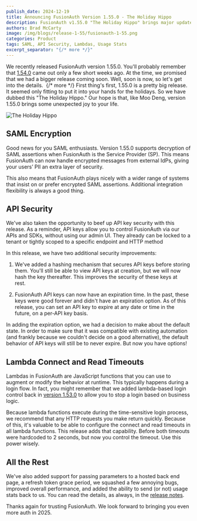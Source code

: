 ```yaml
---
publish_date: 2024-12-19
title: Announcing FusionAuth Version 1.55.0 - The Holiday Hippo
description: FusionAuth v1.55.0 "The Holiday Hippo" brings major updates including SAML encryption support, enhanced API key security with hashing and expiration, configurable lambda timeouts, and more. 
authors: Brad McCarty
image: /img/blogs/release-1-55/fusionauth-1-55.png
categories: Product
tags: SAML, API Security, Lambdas, Usage Stats
excerpt_separator: "{/* more */}"
---
```


We recently released FusionAuth version 1.55.0. You'll probably remember that [1.54.0](/blog/announcing-fusionauth-1-54) came out only a few short weeks ago. At the time, we promised that we had a bigger release coming soon. Well, soon is now, so let's get into the details. 
{/* more */}
First thing's first, 1.55.0 is a pretty big release. It seemed only fitting to put it into your hands for the holidays. So we have dubbed this "The Holiday Hippo." Our hope is that, like Moo Deng, version 1.55.0 brings some unexpected joy to your life.

![The Holiday Hippo](/img/blogs/release-1-55/holiday-hippo.png)

## SAML Encryption

Good news for you SAML enthusiasts. Version 1.55.0 supports decryption of SAML assertions when FusionAuth is the Service Provider (SP). This means FusionAuth can now handle encrypted messages from external IdPs, giving your users’ PII an extra layer of security. 

This also means that FusionAuth plays nicely with a wider range of systems that insist on or prefer encrypted SAML assertions. Additional integration flexibility is always a good thing. 

## API Security

We've also taken the opportunity to beef up API key security with this release. As a reminder, API keys allow you to control FusionAuth via our APIs and SDKs, without using our admin UI. They already can be locked to a tenant or tightly scoped to a specific endpoint and HTTP method

In this release, we have two additional security improvements: 

1. We've added a hashing mechanism that secures API keys before storing them. You'll still be able to view API keys at creation, but we will now hash the key thereafter. This improves the security of these keys at rest. 

2. FusionAuth API keys can now have an expiration time. In the past, these keys were good forever and didn't have an expiration option. As of this release, you can set an API key to expire at any date or time in the future, on a per-API key basis. 

In adding the expiration option, we had a decision to make about the default state. In order to make sure that it was compatible with existing automation (and frankly because we couldn't decide on a good alternative), the default behavior of API keys will still be to never expire. But now you have options!

## Lambda Connect and Read Timeouts

Lambdas in FusionAuth are JavaScript functions that you can use to augment or modify the behavior at runtime. This typically happens during a login flow. In fact, you might remember that we added lambda-based login control back in [version 1.53.0](/blog/announcing-fusionauth-1-53) to allow you to stop a login based on business logic. 

Because lambda functions execute during the time-sensitive login process, we recommend that any HTTP requests you make return quickly. Because of this, it's valuable to be able to configure the connect and read timeouts in all lambda functions. This release adds that capability. Before both timeouts were hardcoded to 2 seconds, but now you control the timeout. Use this power wisely.

## All the Rest

We've also added support for passing parameters to a hosted back end page, a refresh token grace period, we squashed a few annoying bugs, improved overall performance, and added the ability to send (or not) usage stats back to us. You can read the details, as always, in the [release notes](/docs/release-notes/).

Thanks again for trusting FusionAuth. We look forward to bringing you even more auth in 2025.
